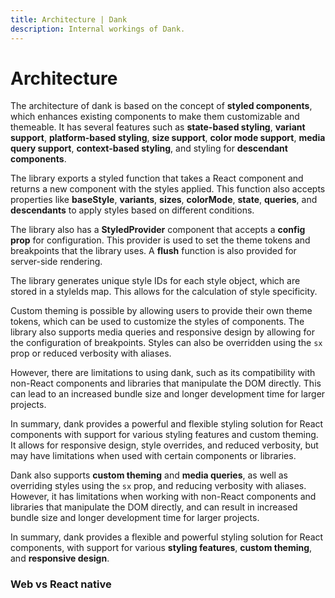 ```yaml
---
title: Architecture | Dank
description: Internal workings of Dank.
---
```



<Meta title="advanced/Architecture" />

# Architecture

The architecture of dank is based on the concept of **styled components**, which enhances existing components to make them customizable and themeable. It has several features such as **state-based styling**, **variant support**, **platform-based styling**, **size support**, **color mode support**, **media query support**, **context-based styling**, and styling for **descendant components**.

The library exports a styled function that takes a React component and returns a new component with the styles applied. This function also accepts properties like **baseStyle**, **variants**, **sizes**, **colorMode**, **state**, **queries**, and **descendants** to apply styles based on different conditions.

The library also has a **StyledProvider** component that accepts a **config prop** for configuration. This provider is used to set the theme tokens and breakpoints that the library uses. A **flush** function is also provided for server-side rendering.

The library generates unique style IDs for each style object, which are stored in a styleIds map. This allows for the calculation of style specificity.

Custom theming is possible by allowing users to provide their own theme tokens, which can be used to customize the styles of components. The library also supports media queries and responsive design by allowing for the configuration of breakpoints. Styles can also be overridden using the `sx` prop or reduced verbosity with aliases.

However, there are limitations to using dank, such as its compatibility with non-React components and libraries that manipulate the DOM directly. This can lead to an increased bundle size and longer development time for larger projects.

In summary, dank provides a powerful and flexible styling solution for React components with support for various styling features and custom theming. It allows for responsive design, style overrides, and reduced verbosity, but may have limitations when used with certain components or libraries.

Dank also supports **custom theming** and **media queries**, as well as overriding styles using the `sx` prop, and reducing verbosity with aliases. However, it has limitations when working with non-React components and libraries that manipulate the DOM directly, and can result in increased bundle size and longer development time for larger projects.

In summary, dank provides a flexible and powerful styling solution for React components, with support for various **styling features**, **custom theming**, and **responsive design**.

### Web vs React native
